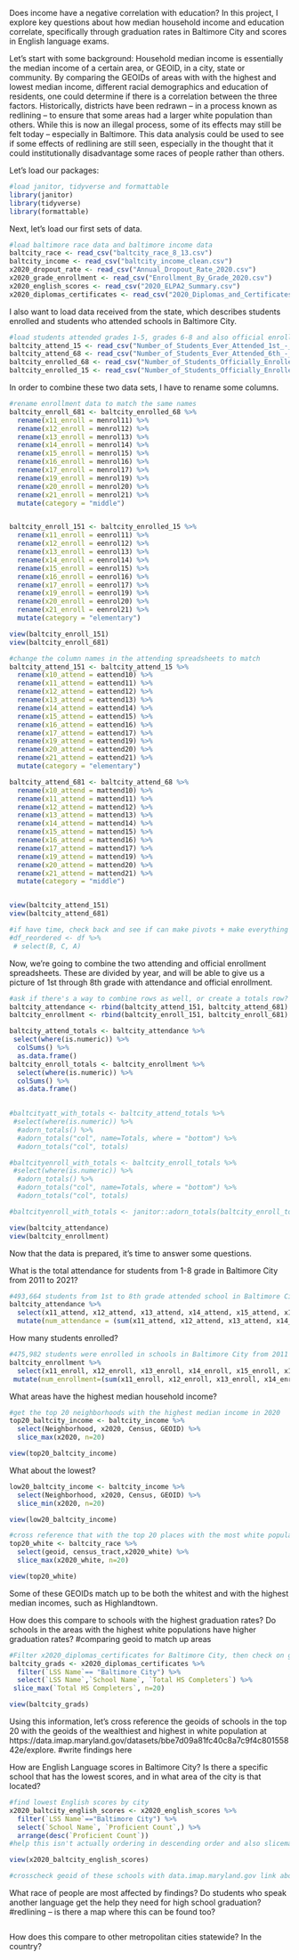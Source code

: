 Does income have a negative correlation with education? In this project, I explore key questions about how median household income and education correlate, specifically through graduation rates in Baltimore City and scores in English language exams. 

Let's start with some background:
Household median income is essentially the median income of a certain area, or GEOID, in a city, state or community. By comparing the GEOIDs of areas with with the highest and lowest median income, different racial demographics and education of residents, one could determine if there is a correlation between the three factors. Historically, districts have been redrawn -- in a process known as redlining -- to ensure that some areas had a larger white population than others. While this is now an illegal process, some of its effects may still be felt today -- especially in Baltimore. This data analysis could be used to see if some effects of redlining are still seen, especially in the thought that it could institutionally disadvantage some races of people rather than others. 

Let's load our packages:

```r
#load janitor, tidyverse and formattable
library(janitor)
library(tidyverse)
library(formattable)
```
Next, let's load our first sets of data. 
```r
#load baltimore race data and baltimore income data
baltcity_race <- read_csv("baltcity_race_8_13.csv")
baltcity_income <- read_csv("baltcity_income_clean.csv")
x2020_dropout_rate <- read_csv("Annual_Dropout_Rate_2020.csv")
x2020_grade_enrollment <- read_csv("Enrollment_By_Grade_2020.csv")
x2020_english_scores <- read_csv("2020_ELPA2_Summary.csv")
x2020_diplomas_certificates <- read_csv("2020_Diplomas_and_Certificates.csv")
```
I also want to load data received from the state, which describes students enrolled and students who attended schools in Baltimore City. 
```r
#load students attended grades 1-5, grades 6-8 and also official enrollment in same grades
baltcity_attend_15 <- read_csv("Number_of_Students_Ever_Attended_1st_-_5th_Grade.csv")
baltcity_attend_68 <- read_csv("Number_of_Students_Ever_Attended_6th_-_8th_Grade.csv")
baltcity_enrolled_68 <- read_csv("Number_of_Students_Officially_Enrolled_in_6th_-_8th_Grade.csv")
baltcity_enrolled_15 <- read_csv("Number_of_Students_Officially_Enrolled_in_1st_-_5th_Grade.csv")
```
In order to combine these two data sets, I have to rename some columns. 
```r
#rename enrollment data to match the same names
baltcity_enroll_681 <- baltcity_enrolled_68 %>% 
  rename(x11_enroll = menrol11) %>% 
  rename(x12_enroll = menrol12) %>% 
  rename(x13_enroll = menrol13) %>% 
  rename(x14_enroll = menrol14) %>% 
  rename(x15_enroll = menrol15) %>% 
  rename(x16_enroll = menrol16) %>% 
  rename(x17_enroll = menrol17) %>% 
  rename(x19_enroll = menrol19) %>% 
  rename(x20_enroll = menrol20) %>% 
  rename(x21_enroll = menrol21) %>% 
  mutate(category = "middle")


baltcity_enroll_151 <- baltcity_enrolled_15 %>% 
  rename(x11_enroll = eenrol11) %>% 
  rename(x12_enroll = eenrol12) %>% 
  rename(x13_enroll = eenrol13) %>% 
  rename(x14_enroll = eenrol14) %>% 
  rename(x15_enroll = eenrol15) %>% 
  rename(x16_enroll = eenrol16) %>% 
  rename(x17_enroll = eenrol17) %>% 
  rename(x19_enroll = eenrol19) %>% 
  rename(x20_enroll = eenrol20) %>% 
  rename(x21_enroll = eenrol21) %>% 
  mutate(category = "elementary")

view(baltcity_enroll_151)
view(baltcity_enroll_681)
```

```r
#change the column names in the attending spreadsheets to match
baltcity_attend_151 <- baltcity_attend_15 %>% 
  rename(x10_attend = eattend10) %>%
  rename(x11_attend = eattend11) %>% 
  rename(x12_attend = eattend12) %>% 
  rename(x13_attend = eattend13) %>% 
  rename(x14_attend = eattend14) %>% 
  rename(x15_attend = eattend15) %>% 
  rename(x16_attend = eattend16) %>% 
  rename(x17_attend = eattend17) %>% 
  rename(x19_attend = eattend19) %>% 
  rename(x20_attend = eattend20) %>% 
  rename(x21_attend = eattend21) %>% 
  mutate(category = "elementary")

baltcity_attend_681 <- baltcity_attend_68 %>% 
  rename(x10_attend = mattend10) %>% 
  rename(x11_attend = mattend11) %>%
  rename(x12_attend = mattend12) %>%
  rename(x13_attend = mattend13) %>%
  rename(x14_attend = mattend14) %>%
  rename(x15_attend = mattend15) %>%
  rename(x16_attend = mattend16) %>%
  rename(x17_attend = mattend17) %>%
  rename(x19_attend = mattend19) %>%
  rename(x20_attend = mattend20) %>%
  rename(x21_attend = mattend21) %>%
  mutate(category = "middle")


view(baltcity_attend_151)
view(baltcity_attend_681)

#if have time, check back and see if can make pivots + make everything in the same code block so there's not 8 bajillion different data frames -- 
#df_reordered <- df %>%
 # select(B, C, A)

```

Now, we're going to combine the two attending and official enrollment spreadsheets. These are divided by year, and will be able to give us a picture of 1st through 8th grade with attendance and official enrollment.
```r
#ask if there's a way to combine rows as well, or create a totals row? how does one add that?
baltcity_attendance <- rbind(baltcity_attend_151, baltcity_attend_681)
baltcity_enrollment <- rbind(baltcity_enroll_151, baltcity_enroll_681)

baltcity_attend_totals <- baltcity_attendance %>% 
 select(where(is.numeric)) %>% 
  colSums() %>% 
  as.data.frame()
baltcity_enroll_totals <- baltcity_enrollment %>% 
  select(where(is.numeric)) %>% 
  colSums() %>% 
  as.data.frame()
  

#baltcityatt_with_totals <- baltcity_attend_totals %>%
 #select(where(is.numeric)) %>% 
  #adorn_totals() %>% 
  #adorn_totals("col", name=Totals, where = "bottom") %>% 
  #adorn_totals("col", totals)

#baltcityenroll_with_totals <- baltcity_enroll_totals %>% 
 #select(where(is.numeric)) %>% 
  #adorn_totals() %>% 
  #adorn_totals("col", name=Totals, where = "bottom") %>% 
  #adorn_totals("col", totals)

#baltcityenroll_with_totals <- janitor::adorn_totals(baltcity_enroll_totals)

view(baltcity_attendance)
view(baltcity_enrollment)
```

Now that the data is prepared, it's time to answer some questions. 

What is the total attendance for students from 1-8 grade in Baltimore City from 2011 to 2021?
```r
#493,664 students from 1st to 8th grade attended school in Baltimore City from 2011 to 2021. Note: data is missing count for 2018, excluded 2010 in sum to match up with enrollment data.
baltcity_attendance %>% 
  select(x11_attend, x12_attend, x13_attend, x14_attend, x15_attend, x16_attend, x17_attend, x19_attend, x20_attend, x21_attend) %>% 
  mutate(num_attendance = (sum(x11_attend, x12_attend, x13_attend, x14_attend, x15_attend, x16_attend, x17_attend, x19_attend, x20_attend, x21_attend)))

```
How many students enrolled? 
```r
#475,982 students were enrolled in schools in Baltimore City from 2011 to 2021. Note: missing data from 2018. 
baltcity_enrollment %>% 
  select(x11_enroll, x12_enroll, x13_enroll, x14_enroll, x15_enroll, x16_enroll, x17_enroll, x19_enroll, x20_enroll, x21_enroll) %>% 
 mutate(num_enrollment=(sum(x11_enroll, x12_enroll, x13_enroll, x14_enroll, x15_enroll, x16_enroll, x17_enroll, x19_enroll, x20_enroll, x21_enroll)))
```

What areas have the highest median household income?
```r
#get the top 20 neighborhoods with the highest median income in 2020
top20_baltcity_income <- baltcity_income %>% 
  select(Neighborhood, x2020, Census, GEOID) %>% 
  slice_max(x2020, n=20)

view(top20_baltcity_income)

```
What about the lowest?
```r
low20_baltcity_income <- baltcity_income %>% 
  select(Neighborhood, x2020, Census, GEOID) %>% 
  slice_min(x2020, n=20)

view(low20_baltcity_income)
```

```r
#cross reference that with the top 20 places with the most white population
top20_white <- baltcity_race %>% 
  select(geoid, census_tract,x2020_white) %>% 
  slice_max(x2020_white, n=20)

view(top20_white)
```

Some of these GEOIDs match up to be both the whitest and with the highest median incomes, such as Highlandtown. 

How does this compare to schools with the highest graduation rates? Do schools in the areas with the highest white populations have higher graduation rates?
#comparing geoid to match up areas
```r
#Filter x2020_diplomas_certificates for Baltimore City, then check on geoids of the schools with the highest graduation rates
baltcity_grads <- x2020_diplomas_certificates %>% 
  filter(`LSS Name`== "Baltimore City") %>% 
  select(`LSS Name`,`School Name`, `Total HS Completers`) %>% 
 slice_max(`Total HS Completers`, n=20)

view(baltcity_grads)

```

Using this information, let's cross reference the geoids of schools in the top 20 with the geoids of the wealthiest and highest in white population at https://data.imap.maryland.gov/datasets/bbe7d09a81fc40c8a7c9f4c80155842e/explore.
#write findings here

How are English Language scores in Baltimore City? Is there a specific school that has the lowest scores, and in what area of the city is that located?
```r
#find lowest English scores by city
x2020_baltcity_english_scores <- x2020_english_scores %>% 
  filter(`LSS Name`=="Baltimore City") %>% 
  select(`School Name`, `Proficient Count`,) %>% 
  arrange(desc(`Proficient Count`))
#help this isn't actually ordering in descending order and also slicemax isn't working

view(x2020_baltcity_english_scores)

#crosscheck geoid of these schools with data.imap.maryland.gov link above!

```

What race of people are most affected by findings? Do students who speak another language get the help they need for high school graduation? 
#redlining -- is there a map where this can be found too? 

```r

```


How does this compare to other metropolitan cities statewide? In the country?
```r

```

